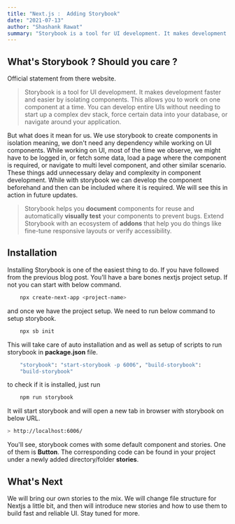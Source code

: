 ```yaml
---
title: "Next.js :  Adding Storybook"
date: "2021-07-13"
author: "Shashank Rawat"
summary: "Storybook is a tool for UI development. It makes development faster and easier by isolating components. This allows you to work on one component at a time. You can develop entire UIs without needing to start up a complex dev stack, force certain data into your database, or navigate around your application."
---
```


## What's Storybook ? Should you care ?

Official statement from there website.

> Storybook is a tool for UI development. It makes development faster and easier by isolating components. This allows you to work on one component at a time. You can develop entire UIs without needing to start up a complex dev stack, force certain data into your database, or navigate around your application.

But what does it mean for us. We use storybook to create components in isolation meaning, we don't need any dependency while working on UI components.
While working on UI, most of the time we observe, we might have to be logged in, or fetch some data, load a page where the component is required, or navigate to multi level component, and other similar scenario. These things add unnecessary delay and complexity in component development. While with storybook we can develop the component beforehand and then can be included where it is required. We will see this in action in future updates.

> Storybook helps you **document** components for reuse and automatically **visually test** your components to prevent bugs. Extend Storybook with an ecosystem of **addons** that help you do things like fine-tune responsive layouts or verify accessibility.

## Installation

Installing Storybook is one of the easiest thing to do. If you have followed from the previous blog post. You'll have a bare bones nextjs project setup. If not you can start with below command.

```bash
    npx create-next-app <project-name>
```

and once we have the project setup. We need to run below command to setup storybook.

```bash
    npx sb init
```

This will take care of auto installation and as well as setup of scripts to run storybook in **package.json** file.

```bash
    "storybook": "start-storybook -p 6006", "build-storybook":
    "build-storybook"
```

to check if it is installed, just run

```bash
    npm run storybook
```

It will start storybook and will open a new tab in browser with storybook on below URL.

```bash
> http://localhost:6006/
```

You'll see, storybook comes with some default component and stories. One of them is **Button**. The corresponding code can be found in your project under a newly added directory/folder **stories**.

## What's Next

We will bring our own stories to the mix. We will change file structure for Nextjs a little bit, and then will introduce new stories and how to use them to build fast and reliable UI. Stay tuned for more.
